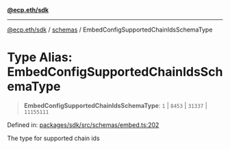 [**@ecp.eth/sdk**](/sdk-reference/index.mdx)

***

[@ecp.eth/sdk](/sdk-reference/index.mdx) / [schemas](/sdk-reference/schemas/index.mdx) / EmbedConfigSupportedChainIdsSchemaType

# Type Alias: EmbedConfigSupportedChainIdsSchemaType

> **EmbedConfigSupportedChainIdsSchemaType**: `1` \| `8453` \| `31337` \| `11155111`

Defined in: [packages/sdk/src/schemas/embed.ts:202](https://github.com/ecp-eth/comments-monorepo/blob/main/packages/sdk/src/schemas/embed.ts#L202)

The type for supported chain ids
